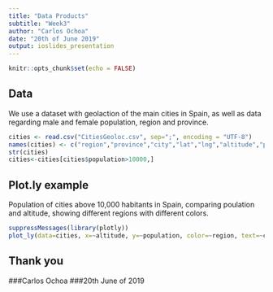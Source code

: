 ```yaml
---
title: "Data Products"
subtitle: "Week3"
author: "Carlos Ochoa"
date: "20th of June 2019"
output: ioslides_presentation
---
```


```r
knitr::opts_chunk$set(echo = FALSE)
```

## Data

We use a dataset with geolaction of the main cities in Spain, as well as data regarding male and female population, region and province.

```r
cities <- read.csv("CitiesGeoloc.csv", sep=";", encoding = "UTF-8")
names(cities) <- c("region","province","city","lat","lng","altitude","population","males","females")
str(cities)
cities<-cities[cities$population>10000,]

```

## Plot.ly example

Population of cities above 10,000 habitants in Spain, comparing poulation and altitude, showing different regions with different colors.

```r
suppressMessages(library(plotly))
plot_ly(data=cities, x=~altitude, y=~population, color=~region, text=~city, type="scatter")

```

## Thank you

###Carlos Ochoa
###20th June of 2019
